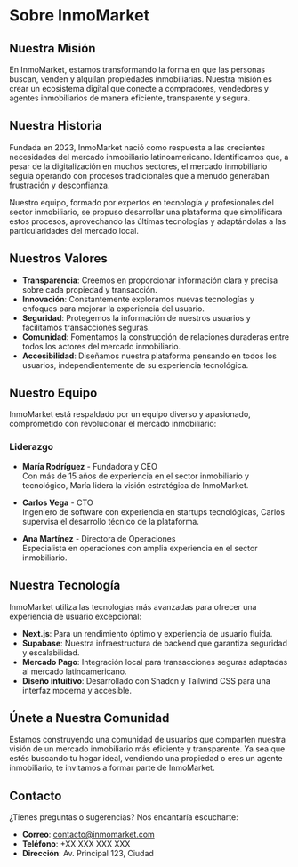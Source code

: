 # Sobre InmoMarket

## Nuestra Misión

En InmoMarket, estamos transformando la forma en que las personas buscan, venden y alquilan propiedades inmobiliarias. Nuestra misión es crear un ecosistema digital que conecte a compradores, vendedores y agentes inmobiliarios de manera eficiente, transparente y segura.

## Nuestra Historia

Fundada en 2023, InmoMarket nació como respuesta a las crecientes necesidades del mercado inmobiliario latinoamericano. Identificamos que, a pesar de la digitalización en muchos sectores, el mercado inmobiliario seguía operando con procesos tradicionales que a menudo generaban frustración y desconfianza.

Nuestro equipo, formado por expertos en tecnología y profesionales del sector inmobiliario, se propuso desarrollar una plataforma que simplificara estos procesos, aprovechando las últimas tecnologías y adaptándolas a las particularidades del mercado local.

## Nuestros Valores

- **Transparencia**: Creemos en proporcionar información clara y precisa sobre cada propiedad y transacción.
- **Innovación**: Constantemente exploramos nuevas tecnologías y enfoques para mejorar la experiencia del usuario.
- **Seguridad**: Protegemos la información de nuestros usuarios y facilitamos transacciones seguras.
- **Comunidad**: Fomentamos la construcción de relaciones duraderas entre todos los actores del mercado inmobiliario.
- **Accesibilidad**: Diseñamos nuestra plataforma pensando en todos los usuarios, independientemente de su experiencia tecnológica.

## Nuestro Equipo

InmoMarket está respaldado por un equipo diverso y apasionado, comprometido con revolucionar el mercado inmobiliario:

### Liderazgo

- **María Rodríguez** - Fundadora y CEO  
  Con más de 15 años de experiencia en el sector inmobiliario y tecnológico, María lidera la visión estratégica de InmoMarket.

- **Carlos Vega** - CTO  
  Ingeniero de software con experiencia en startups tecnológicas, Carlos supervisa el desarrollo técnico de la plataforma.

- **Ana Martínez** - Directora de Operaciones  
  Especialista en operaciones con amplia experiencia en el sector inmobiliario.

## Nuestra Tecnología

InmoMarket utiliza las tecnologías más avanzadas para ofrecer una experiencia de usuario excepcional:

- **Next.js**: Para un rendimiento óptimo y experiencia de usuario fluida.
- **Supabase**: Nuestra infraestructura de backend que garantiza seguridad y escalabilidad.
- **Mercado Pago**: Integración local para transacciones seguras adaptadas al mercado latinoamericano.
- **Diseño intuitivo**: Desarrollado con Shadcn y Tailwind CSS para una interfaz moderna y accesible.

## Únete a Nuestra Comunidad

Estamos construyendo una comunidad de usuarios que comparten nuestra visión de un mercado inmobiliario más eficiente y transparente. Ya sea que estés buscando tu hogar ideal, vendiendo una propiedad o eres un agente inmobiliario, te invitamos a formar parte de InmoMarket.

## Contacto

¿Tienes preguntas o sugerencias? Nos encantaría escucharte:

- **Correo**: contacto@inmomarket.com
- **Teléfono**: +XX XXX XXX XXX
- **Dirección**: Av. Principal 123, Ciudad 